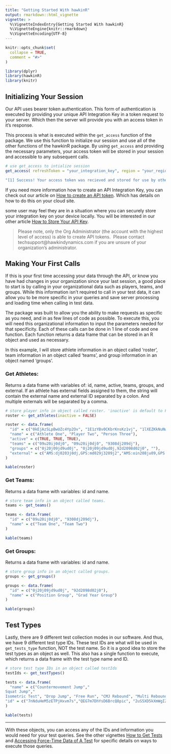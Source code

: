 ```yaml
---
title: "Getting Started With hawkinR"
output: rmarkdown::html_vignette
vignette: >
  %\VignetteIndexEntry{Getting Started With hawkinR}
  %\VignetteEngine{knitr::rmarkdown}
  %\VignetteEncoding{UTF-8}
---
```


```r
knitr::opts_chunk$set(
  collapse = TRUE,
  comment = "#>"
)

library(dplyr)
library(hawkinR)
library(knitr)
```

## Initializing Your Session

Our API uses bearer token authentication. This form of authentication is executed by providing your unique API Integration Key in a token request to your server. Which then the server will provide you with an access token in it's response.

This process is what is executed within the `get_access` function of the package. We use this function to initialize our session and use all of the other functions of the hawkinR package. By using `get_access` and providing the necessary parameters, your access token will be stored in your session and accessible to any subsequent calls.

```r
# use get_access to intialize session
get_access( refreshToken = "your_integration_key", region = "your_region")

"[1] Success! Your access token was recieved and stored for use by other hawkinR functions. Your token will expire at 2023-11-09 09:44:25"
```

If you need more information how to create an API Integration Key, you can check out our article on [How to create an API token](https://nam12.safelinks.protection.outlook.com/?url=https%3A%2F%2Flearning.hawkindynamics.com%2Fknowledge%2Fhow-to-create-an-api-token&data=05%7C01%7Clauren%40hawkindynamics.com%7C85073978788f4b466cb808dbdfd5ae0c%7C4d7400c0ac5b4aa08f8ac3ebebeaefc7%7C0%7C0%7C638349881078418843%7CUnknown%7CTWFpbGZsb3d8eyJWIjoiMC4wLjAwMDAiLCJQIjoiV2luMzIiLCJBTiI6Ik1haWwiLCJXVCI6Mn0%3D%7C3000%7C%7C%7C&sdata=S%2BO%2FLsWLJ6HZDxxI5ydCAXzf21m%2BMTvCB8gx%2BXNRMzg%3D&reserved=0 "How to create an API token"). Which has details on how to do this on your cloud site.

some user may feel they are in a situation where you can securely store your integration key on your device locally. You will be interested in our other article [How to Store Your API Key](vignettes/Store_API_Key_Locally.html).

> Please note, only the Org Administrator (the account with the highest level of access) is able to create API tokens.  Please contact techsupport\@hawkindynamics.com if you are unsure of your organization's administrator.

## Making Your First Calls

If this is your first time accessing your data through the API, or know you have had changes in your organization since your last session, a good place to start is by calling in your organizational data such as players, teams, and groups. While this information isn't required to call in your test data, it can allow you to be more specific in your queries and save server processing and loading time when calling in test data.

The package was built to allow you the ability to make requests as specific as you need, and in as few lines of code as possible. To execute this, you will need this organizational information to input the parameters needed for that specificity. Each of these calls can be done in 1 line of code and one function. Each function returns a data frame that can be stored in an R object and used as necessary.

In this example, I will store athlete information in an object called 'roster', team information in an object called 'teams', and group information in an object named 'groups'.

### Get Athletes:

Returns a data frame with variables of: id, name, active, teams, groups, and external. If an athlete has external fields assigned to them, the string will contain the external name and external ID separated by a colon. And multiple externals will be separated by a comma.

```r
# store player info in object called roster. 'inactive' is default to FALSE. Set to TRUE if you want to include inactive athletes.
roster <- get_athletes(inactive = FALSE)
```

```r
roster <- data.frame(
  "id" = c("0kEjAzSLpBwUZc4Yp2Ov", "1E1zYBv0CKbrKnsKz1vj", "1lXEZKkNuNwvMLXiqFRr"),
  "name" = c("Athlete One", "Player Two", "Person Three"),
  "active" = c(TRUE, TRUE, TRUE),
  "teams" = c("09u20ij0dj0", "09u20ij0dj0", "9308dj209dj"),
  "groups" = c("0j20j09jd9ud0j", "0j20j09jd9ud0j,92d2098d02j0", ""),
  "external" = c("AMS:dj0203j0dj,GPS:md029j3209j2","AMS:oin208ju09,GPS:od093j32", "AMS:j029j0jd20j,GPS:0d28j098h3")
)

kable(roster)
```

### Get Teams:

Returns a data frame with variables: id and name.

```r
# store team info in an object called teams.
teams <- get_teams()
```

```r
teams <- data.frame(
  "id" = c("09u20ij0dj0", "9308dj209dj"),
  "name" = c("Team One", "Team Two")
)

kable(teams)
```

### Get Groups:

Returns a data frame with variables: id and name.

```r
# store group info in an object called groups.
groups <- get_groups()
```

```r
groups <- data.frame(
  "id" = c("0j20j09jd9ud0j", "92d2098d02j0"),
  "name" = c("Position Group", "Grad Year Group")
)

kable(groups)
```

## Test Types

Lastly, there are 9 different test collection modes in our software. And thus, we have 9 different test type IDs. These test IDs are what will be used in `get_tests_type` function, NOT the test name. So it is a good idea to store the test types as an object as well. This also has a single function to execute, which returns a data frame with the test type name and ID.

```r
# store test type IDs in an object called testIds
testIds <- get_testTypes()
```

```r
tests <- data.frame(
  "name" = c("Countermovement Jump","	
Squat Jump","	
Isometric Test", "Drop Jump", "Free Run", "CMJ Rebound", "Multi Rebound", "Weigh In", "Drop Landing"),
"id" = c("7nNduHeM5zETPjHxvm7s","QEG7m7DhYsD6BrcQ8pic", "2uS5XD5kXmWgIZ5HhQ3A", "gyBETpRXpdr63Ab2E0V8", "5pRSUQVSJVnxijpPMck3", "pqgf2TPUOQOQs6r0HQWb", "r4fhrkPdYlLxYQxEeM78", "ubeWMPN1lJFbuQbAM97s", "rKgI4y3ItTAzUekTUpvR")
)

kable(tests)

```

------------------------------------------------------------------------

With these objects, you can access any of the IDs and information you would need for your test queries. See the other vignettes [How to Get Tests](vignettes/Get_Tests.html) and [Accessing Force-Time Data of A Test](vignettes/Get_ForceTime_Data.html) for specific details on ways to execute those queries.
